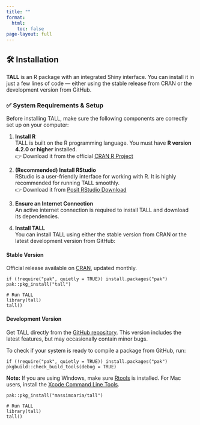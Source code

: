 ```yaml
---
title: ""
format:
  html:
    toc: false
page-layout: full
---
```


## 🛠️ Installation

**TALL** is an R package with an integrated Shiny interface. You can install it in just a few lines of code — either using the stable release from CRAN or the development version from GitHub.

### ✅ System Requirements & Setup

Before installing TALL, make sure the following components are correctly set up on your computer:

1.  **Install R**  
    TALL is built on the R programming language. You must have **R version 4.2.0 or higher** installed.  
    👉 Download it from the official <a href="https://cran.r-project.org/" target="_blank" rel="noopener">CRAN R Project</a>

2.  **(Recommended) Install RStudio**  
    RStudio is a user-friendly interface for working with R. It is highly recommended for running TALL smoothly.  
    👉 Download it from <a href="https://posit.co/download/rstudio/" target="_blank" rel="noopener">Posit RStudio Download</a>

3.  **Ensure an Internet Connection**  
    An active internet connection is required to install TALL and download its dependencies.

4.  **Install TALL**  
    You can install TALL using either the stable version from CRAN or the latest development version from GitHub:
    
```{=html}
<div class="container my-5">
  <div class="row">
    <!-- Stable version -->
    <div class="col-md-6 mb-4 text-center">
      <i class="bi bi-check-circle" style="font-size: 3rem; color: #4DB280;"></i>
      <h4 class="fw-bold mt-3">Stable Version</h4>
      <p class="text-muted small">
        Official release available on <a href="https://cran.r-project.org/package=tall" target="_blank" rel="noopener">CRAN</a>, updated monthly.
      </p>
      <pre class="bg-light p-3 rounded text-start"><code>if (!require("pak", quietly = TRUE)) install.packages("pak")
pak::pkg_install("tall")

# Run TALL
library(tall)
tall()</code></pre>
    </div>

<!-- Development version -->
<div class="col-md-6 mb-4 text-center">
  <i class="bi bi-lightning-charge" style="font-size: 3rem; color: #4DB280;"></i>
  <h4 class="fw-bold mt-3">Development Version</h4>
  <p class="text-muted small">
    Get TALL directly from the <a href="https://github.com/massimoaria/tall" target="_blank" rel="noopener">GitHub repository</a>.  
    This version includes the latest features, but may occasionally contain minor bugs.
  </p>

  <p class="text-muted small">
    To check if your system is ready to compile a package from GitHub, run:
  </p>
  <pre class="bg-light p-3 rounded text-start"><code>if (!require("pak", quietly = TRUE)) install.packages("pak")
pkgbuild::check_build_tools(debug = TRUE)</code></pre>
  <p class="text-muted small">
    <strong>Note:</strong> If you are using Windows, make sure <a href="https://cran.r-project.org/bin/windows/Rtools/" target="_blank" rel="noopener">Rtools</a> is installed.  
    For Mac users, install the <a href="https://developer.apple.com/xcode/" target="_blank" rel="noopener">Xcode Command Line Tools</a>.
  </p>

  <pre class="bg-light p-3 rounded text-start"><code>pak::pkg_install("massimoaria/tall")

# Run TALL
library(tall)
tall()</code></pre>
</div>

```

